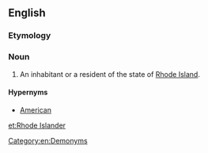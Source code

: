 ==English==

===Etymology===
{{suffix|Rhode Island|er|lang=en}}

===Noun===
{{en-noun|head=[[Rhode]] [[Islander]]}}

# An inhabitant or a resident of the state of [[Rhode Island]].

====Hypernyms====
*[[American]]

[[Category:en:Demonyms]]

[[et:Rhode Islander]]